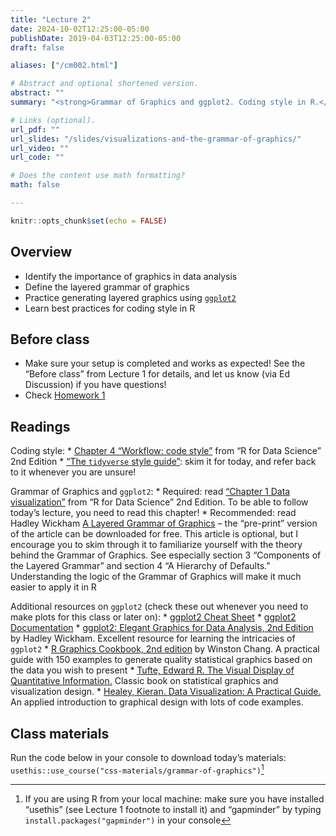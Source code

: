 ```yaml
---
title: "Lecture 2"
date: 2024-10-02T12:25:00-05:00
publishDate: 2019-04-03T12:25:00-05:00
draft: false

aliases: ["/cm002.html"]

# Abstract and optional shortened version.
abstract: ""
summary: "<strong>Grammar of Graphics and ggplot2. Coding style in R.</strong>"

# Links (optional).
url_pdf: ""
url_slides: "/slides/visualizations-and-the-grammar-of-graphics/"
url_video: ""
url_code: ""

# Does the content use math formatting?
math: false

---
```


```r
knitr::opts_chunk$set(echo = FALSE)
```

## Overview

* Identify the importance of graphics in data analysis
* Define the layered grammar of graphics
* Practice generating layered graphics using [`ggplot2`](https://github.com/hadley/ggplot2)
* Learn best practices for coding style in R


## Before class

* Make sure your setup is completed and works as expected! See the "Before class" from Lecture 1 for details, and let us know (via Ed Discussion) if you have questions!
* Check [Homework 1](https://computing-soc-sci.netlify.app/homework/edit-readme/)


## Readings

Coding style:
* [Chapter 4 "Workflow: code style"](https://r4ds.hadley.nz/workflow-style) from "R for Data Science" 2nd Edition
* ["The `tidyverse` style guide"](https://style.tidyverse.org/index.html): skim it for today, and refer back to it whenever you are unsure!

Grammar of Graphics and `ggplot2`:
* Required: read ["Chapter 1 Data visualization"](https://r4ds.hadley.nz/data-visualize) from "R for Data Science" 2nd Edition. To be able to follow today's lecture, you need to read this chapter! 
* Recommended: read Hadley Wickham [A Layered Grammar of Graphics](https://vita.had.co.nz/papers/layered-grammar.html) -- the "pre-print" version of the article can be downloaded for free. This article is optional, but I encourage you to skim through it to familiarize yourself with the theory behind the Grammar of Graphics. See especially section 3 "Components of the Layered Grammar" and section 4 "A Hierarchy of Defaults." Understanding the logic of the Grammar of Graphics will make it much easier to apply it in R
    
Additional resources on `ggplot2` (check these out whenever you need to make plots for this class or later on):
* [ggplot2 Cheat Sheet](https://raw.githubusercontent.com/rstudio/cheatsheets/main/data-visualization.pdf)
* [ggplot2 Documentation](https://ggplot2.tidyverse.org/index.html)
* [ggplot2: Elegant Graphics for Data Analysis, 2nd Edition](https://ggplot2-book.org/) by Hadley Wickham. Excellent resource for learning the intricacies of `ggplot2`
* [R Graphics Cookbook, 2nd edition](https://r-graphics.org/) by Winston Chang. A practical guide with 150 examples to generate quality statistical graphics based on the data you wish to present
* [Tufte, Edward R. The Visual Display of Quantitative Information.](https://www.edwardtufte.com/tufte/books_vdqi) Classic book on statistical graphics and visualization design.
* [Healey, Kieran. Data Visualization: A Practical Guide.](https://socviz.co/) An applied introduction to graphical design with lots of code examples.


## Class materials

<!--
In-class materials (exercises and code) will be posted here shortly before class.
-->

Run the code below in your console to download today’s materials: `usethis::use_course("css-materials/grammar-of-graphics")`[^local]

<!--
More info
* [The Grammar of Graphics](/notes/grammar-of-graphics/)
Exercise solutions can be found [here](https://jrnold.github.io/r4ds-exercise-solutions/).
ggplot2:
* Why do we learn the `ggplot2` graphics library and not the base [`graphics`](https://cran.r-project.org/web/views/Graphics.html) system? David Robinson explains it well in [Don't teach built-in plotting to beginners (teach ggplot2)](http://varianceexplained.org/r/teach_ggplot2_to_beginners/), and follows up with a defense of `ggplot2` in [Why I use ggplot2](http://varianceexplained.org/r/why-I-use-ggplot2/)
-->

[^local]: If you are using R from your local machine: make sure you have installed "usethis" (see Lecture 1 footnote to install it) and  "gapminder" by typing `install.packages("gapminder")` in your console 
